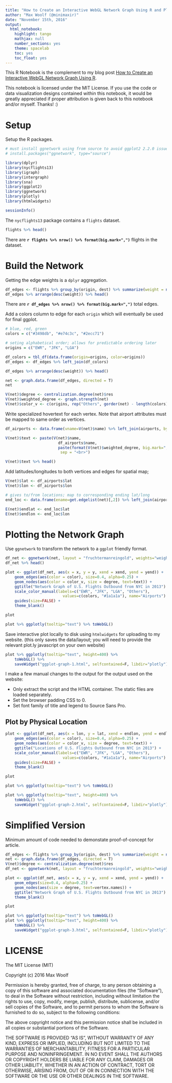 ```yaml
---
title: "How to Create an Interactive WebGL Network Graph Using R and Plotly"
author: "Max Woolf (@minimaxir)"
date: "November 15th, 2016"
output:
  html_notebook:
    highlight: tango
    mathjax: null
    number_sections: yes
    theme: spacelab
    toc: yes
    toc_float: yes
---
```


This R Notebook is the complement to my blog post [How to Create an Interactive WebGL Network Graph Using R](http://minimaxir.com/2016/11/interactive-network/).

This notebook is licensed under the MIT License. If you use the code or data visualization designs contained within this notebook, it would be greatly appreciated if proper attribution is given back to this notebook and/or myself. Thanks! :)

# Setup

Setup the R packages.

```r

# must install ggnetwork using from source to avoid ggplot2 2.2.0 issue
# install.packages("ggnetwork", type="source")

library(dplyr)
library(nycflights13)
library(igraph)
library(intergraph)
library(sna)
library(ggplot2)
library(ggnetwork)
library(plotly)
library(htmlwidgets)

sessionInfo()
```

The `nycflights13` package contains a `flights` dataset.

```r
flights %>% head()
```

There are **`r flights %>% nrow() %>% format(big.mark=",")`** flights in the dataset.

# Build the Network

Getting the edge weights is a `dplyr` aggregation.

```r
df_edges <- flights %>% group_by(origin, dest) %>% summarize(weight = n())
df_edges %>% arrange(desc(weight)) %>% head()
```

There are **`r df_edges %>% nrow() %>% format(big.mark=",")`** total edges.

Add a colors column to edge for each `origin` which will eventually be used for final ggplot.

```r
# blue, red, green
colors = c("#3498db", "#e74c3c", "#2ecc71")

# seting alphabetical order; allows for predictable ordering later
origins = c("EWR", "JFK", "LGA")

df_colors = tbl_df(data.frame(origin=origins, color=origins))
df_edges <- df_edges %>% left_join(df_colors)

df_edges %>% arrange(desc(weight)) %>% head()
```


```r
net <- graph.data.frame(df_edges, directed = T)
net

V(net)$degree <- centralization.degree(net)$res
V(net)$weighted_degree <- graph.strength(net)
V(net)$color_v <- c(origins, rep("Others", gorder(net) - length(colors)))
```

Write specialized hovertext for each vertex. Note that airport attributes must be mapped to same order as vertices.


```r

df_airports <- data.frame(vname=V(net)$name) %>% left_join(airports, by=c("vname" = "faa"))

V(net)$text <- paste(V(net)$name,
                       df_airports$name,
                       paste(format(V(net)$weighted_degree, big.mark=",", trim=T), "Flights"),
                        sep = "<br>")

V(net)$text %>% head()
```

Add latitudes/longitudes to both vertices and edges for spatial map;

```r
V(net)$lat <- df_airports$lat
V(net)$lon <- df_airports$lon

# gives to/from locations; map to corresponding ending lat/long
end_loc <- data.frame(ename=get.edgelist(net)[,2]) %>% left_join(airports, by=c("ename" = "faa"))

E(net)$endlat <- end_loc$lat
E(net)$endlon <- end_loc$lon
```

# Plotting the Network Graph

Use `ggnetwork` to transform the network to a `ggplot` friendly format.

```r
df_net <- ggnetwork(net, layout = "fruchtermanreingold", weights="weight", niter=50000, arrow.gap=0)
df_net %>% head()
```

```r
plot <- ggplot(df_net, aes(x = x, y = y, xend = xend, yend = yend)) +
    geom_edges(aes(color = color), size=0.4, alpha=0.25) +
    geom_nodes(aes(color = color_v, size = degree, text=text)) +
    ggtitle("Network Graph of U.S. Flights Outbound from NYC in 2013") +
    scale_color_manual(labels=c("EWR", "JFK", "LGA", "Others"), 
                         values=c(colors, "#1a1a1a"), name="Airports") +
    guides(size=FALSE) +
    theme_blank()

plot
```

```r
plot %>% ggplotly(tooltip="text") %>% toWebGL()
```

Save interactive plot locally to disk using `htmlwidgets` for uploading to my website. (this only saves the data/layout; you will need to provide the relevant plot.ly javascript on your own website)

```r
plot %>% ggplotly(tooltip="text", height=400) %>%
    toWebGL() %>% 
    saveWidget("ggplot-graph-1.html", selfcontained=F, libdir="plotly")
```

I make a few manual changes to the output for the output used on the website:

* Only extract the script and the HTML container. The static files are loaded separately.
* Set the browser padding CSS to 0.
* Set font family of title and legend to Source Sans Pro.

## Plot by Physical Location

```r
plot <- ggplot(df_net, aes(x = lon, y = lat, xend = endlon, yend = endlat)) +
    geom_edges(aes(color = color), size=0.4, alpha=0.25) +
    geom_nodes(aes(color = color_v, size = degree, text=text)) +
    ggtitle("Locations of U.S. Flights Outbound from NYC in 2013") +
    scale_color_manual(labels=c("EWR", "JFK", "LGA", "Others"), 
                         values=c(colors, "#1a1a1a"), name="Airports") +
    guides(size=FALSE) +
    theme_blank()

plot
```

```r
plot %>% ggplotly(tooltip="text") %>% toWebGL()
```

```r
plot %>% ggplotly(tooltip="text", height=400) %>%
    toWebGL() %>%
    saveWidget("ggplot-graph-2.html", selfcontained=F, libdir="plotly")
```

# Simplified Version

Minimum amount of code needed to demonstate proof-of-concept for article.

```r
df_edges <- flights %>% group_by(origin, dest) %>% summarize(weight = n())
net <- graph.data.frame(df_edges, directed = T)
V(net)$degree <- centralization.degree(net)$res
df_net <- ggnetwork(net, layout = "fruchtermanreingold", weights="weight", niter=5000)

plot <- ggplot(df_net, aes(x = x, y = y, xend = xend, yend = yend)) +
    geom_edges(size=0.4, alpha=0.25) +
    geom_nodes(aes(size = degree, text=vertex.names)) +
    ggtitle("Network Graph of U.S. Flights Outbound from NYC in 2013") +
    theme_blank()

plot
```

```r
plot %>% ggplotly(tooltip="text") %>% toWebGL()
plot %>% ggplotly(tooltip="text", height=400) %>%
    toWebGL() %>%
    saveWidget("ggplot-graph-3.html", selfcontained=F, libdir="plotly")
```


# LICENSE

The MIT License (MIT)

Copyright (c) 2016 Max Woolf

Permission is hereby granted, free of charge, to any person obtaining a copy of this software and associated documentation files (the "Software"), to deal in the Software without restriction, including without limitation the rights to use, copy, modify, merge, publish, distribute, sublicense, and/or sell copies of the Software, and to permit persons to whom the Software is furnished to do so, subject to the following conditions:

The above copyright notice and this permission notice shall be included in all copies or substantial portions of the Software.

THE SOFTWARE IS PROVIDED "AS IS", WITHOUT WARRANTY OF ANY KIND, EXPRESS OR IMPLIED, INCLUDING BUT NOT LIMITED TO THE WARRANTIES OF MERCHANTABILITY, FITNESS FOR A PARTICULAR PURPOSE AND NONINFRINGEMENT. IN NO EVENT SHALL THE AUTHORS OR COPYRIGHT HOLDERS BE LIABLE FOR ANY CLAIM, DAMAGES OR OTHER LIABILITY, WHETHER IN AN ACTION OF CONTRACT, TORT OR OTHERWISE, ARISING FROM, OUT OF OR IN CONNECTION WITH THE SOFTWARE OR THE USE OR OTHER DEALINGS IN THE SOFTWARE.